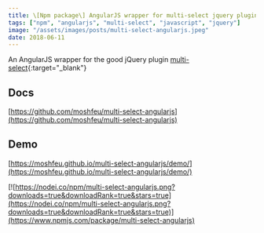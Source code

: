 ```yaml
---
title: \[Npm package\] AngularJS wrapper for multi-select jquery plugin
tags: ["npm", "angularjs", "multi-select", "javascript", "jquery"]
image: "/assets/images/posts/multi-select-angularjs.jpeg"
date: 2018-06-11
---
```


An AngularJS wrapper for the good jQuery plugin [multi-select](https://github.com/lou/multi-select){:target="\_blank"}

## Docs

[https://github.com/moshfeu/multi-select-angularjs](https://github.com/moshfeu/multi-select-angularjs)

## Demo

[https://moshfeu.github.io/multi-select-angularjs/demo/](https://moshfeu.github.io/multi-select-angularjs/demo/)

[![https://nodei.co/npm/multi-select-angularjs.png?downloads=true&downloadRank=true&stars=true](https://nodei.co/npm/multi-select-angularjs.png?downloads=true&downloadRank=true&stars=true)](https://www.npmjs.com/package/multi-select-angularjs)
